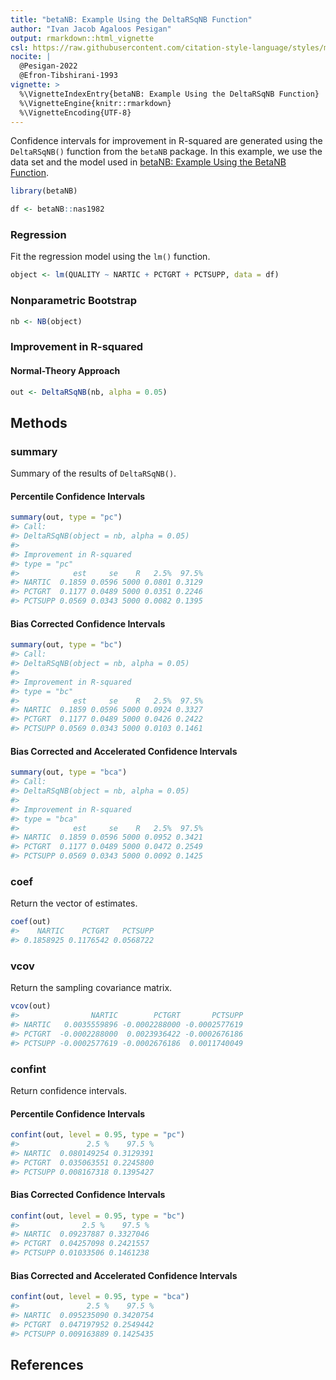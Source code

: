 ```yaml
---
title: "betaNB: Example Using the DeltaRSqNB Function"
author: "Ivan Jacob Agaloos Pesigan"
output: rmarkdown::html_vignette
csl: https://raw.githubusercontent.com/citation-style-language/styles/master/apa.csl
nocite: |
  @Pesigan-2022
  @Efron-Tibshirani-1993
vignette: >
  %\VignetteIndexEntry{betaNB: Example Using the DeltaRSqNB Function}
  %\VignetteEngine{knitr::rmarkdown}
  %\VignetteEncoding{UTF-8}
---
```




Confidence intervals for
improvement in R-squared
are generated using
the `DeltaRSqNB()` function from the `betaNB` package.
In this example,
we use the data set and the model used in
[betaNB: Example Using the BetaNB Function](example-beta-nb.html).


``` r
library(betaNB)
```




``` r
df <- betaNB::nas1982
```

### Regression

Fit the regression model using the `lm()` function.


``` r
object <- lm(QUALITY ~ NARTIC + PCTGRT + PCTSUPP, data = df)
```

### Nonparametric Bootstrap


``` r
nb <- NB(object)
```

### Improvement in R-squared

#### Normal-Theory Approach


``` r
out <- DeltaRSqNB(nb, alpha = 0.05)
```

## Methods

### summary

Summary of the results of `DeltaRSqNB()`.

#### Percentile Confidence Intervals


``` r
summary(out, type = "pc")
#> Call:
#> DeltaRSqNB(object = nb, alpha = 0.05)
#> 
#> Improvement in R-squared
#> type = "pc"
#>            est     se    R   2.5%  97.5%
#> NARTIC  0.1859 0.0596 5000 0.0801 0.3129
#> PCTGRT  0.1177 0.0489 5000 0.0351 0.2246
#> PCTSUPP 0.0569 0.0343 5000 0.0082 0.1395
```

#### Bias Corrected Confidence Intervals


``` r
summary(out, type = "bc")
#> Call:
#> DeltaRSqNB(object = nb, alpha = 0.05)
#> 
#> Improvement in R-squared
#> type = "bc"
#>            est     se    R   2.5%  97.5%
#> NARTIC  0.1859 0.0596 5000 0.0924 0.3327
#> PCTGRT  0.1177 0.0489 5000 0.0426 0.2422
#> PCTSUPP 0.0569 0.0343 5000 0.0103 0.1461
```

#### Bias Corrected and Accelerated Confidence Intervals


``` r
summary(out, type = "bca")
#> Call:
#> DeltaRSqNB(object = nb, alpha = 0.05)
#> 
#> Improvement in R-squared
#> type = "bca"
#>            est     se    R   2.5%  97.5%
#> NARTIC  0.1859 0.0596 5000 0.0952 0.3421
#> PCTGRT  0.1177 0.0489 5000 0.0472 0.2549
#> PCTSUPP 0.0569 0.0343 5000 0.0092 0.1425
```

### coef

Return the vector of estimates.


``` r
coef(out)
#>    NARTIC    PCTGRT   PCTSUPP 
#> 0.1858925 0.1176542 0.0568722
```

### vcov

Return the sampling covariance matrix.


``` r
vcov(out)
#>                NARTIC        PCTGRT       PCTSUPP
#> NARTIC   0.0035559896 -0.0002288000 -0.0002577619
#> PCTGRT  -0.0002288000  0.0023936422 -0.0002676186
#> PCTSUPP -0.0002577619 -0.0002676186  0.0011740049
```

### confint

Return confidence intervals.

#### Percentile Confidence Intervals


``` r
confint(out, level = 0.95, type = "pc")
#>               2.5 %    97.5 %
#> NARTIC  0.080149254 0.3129391
#> PCTGRT  0.035063551 0.2245800
#> PCTSUPP 0.008167318 0.1395427
```

#### Bias Corrected Confidence Intervals


``` r
confint(out, level = 0.95, type = "bc")
#>              2.5 %    97.5 %
#> NARTIC  0.09237887 0.3327046
#> PCTGRT  0.04257098 0.2421557
#> PCTSUPP 0.01033506 0.1461238
```

#### Bias Corrected and Accelerated Confidence Intervals


``` r
confint(out, level = 0.95, type = "bca")
#>               2.5 %    97.5 %
#> NARTIC  0.095235090 0.3420754
#> PCTGRT  0.047197952 0.2549442
#> PCTSUPP 0.009163889 0.1425435
```

## References
